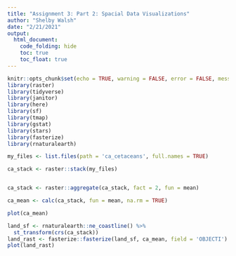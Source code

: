 ```yaml
---
title: "Assignment 3: Part 2: Spacial Data Visualizations"
author: "Shelby Walsh"
date: "2/21/2021"
output: 
  html_document:
    code_folding: hide
    toc: true
    toc_float: true
---
```


```r
knitr::opts_chunk$set(echo = TRUE, warning = FALSE, error = FALSE, message = FALSE)
library(raster)
library(tidyverse)
library(janitor)
library(here)
library(sf)
library(tmap)
library(gstat)
library(stars)
library(fasterize)
library(rnaturalearth)
```


```r
my_files <- list.files(path = 'ca_cetaceans', full.names = TRUE)

ca_stack <- raster::stack(my_files)


ca_stack <- raster::aggregate(ca_stack, fact = 2, fun = mean)

ca_mean <- calc(ca_stack, fun = mean, na.rm = TRUE)

plot(ca_mean)
```

```r

land_sf <- rnaturalearth::ne_coastline() %>%
  st_transform(crs(ca_stack))
land_rast <- fasterize::fasterize(land_sf, ca_mean, field = 'OBJECTI')
plot(land_rast)
```

